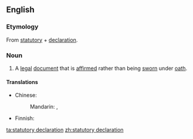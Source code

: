 ==English==

===Etymology===
From [[statutory]] + [[declaration]].

===Noun===
{{wikipedia}}
{{en-noun}}

# {{legal}} A [[legal]] [[document]] that is [[affirm]]ed rather than being [[sworn]] under [[oath]].

====Translations====
{{trans-top|legal document}}
* Chinese:
*: Mandarin: {{t|cmn|法定聲明|sc=Hani}}, {{t|cmn|法定声明|tr=fǎdìng shēngmíng|sc=Hani}}
{{trans-mid}}
* Finnish: {{t-|fi|kirjallinen vakuutus}}
{{trans-bottom}}

[[ta:statutory declaration]]
[[zh:statutory declaration]]